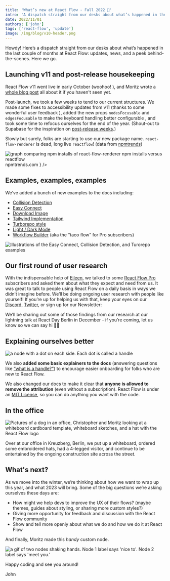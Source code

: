 ```yaml
---
title: 'What’s new at React Flow - Fall 2022 🍂'
intro: 'A dispatch straight from our desks about what’s happened in the last couple of months at React Flow: updates, news, and a peek behind-the-scenes.'
date: 2022/11/01
authors: ['john']
tags: ['react-flow', 'update']
image: /img/blog/v10-header.png
---
```



<BlogPostLayout>
Howdy! Here’s a dispatch straight from our desks about what’s happened in the last couple of months at React Flow: updates, news, and a peek behind-the-scenes. Here we go.

## Launching v11 and post-release housekeeping

React Flow v11 went live in early October (woohoo! <Emoji content="🎉" />), and Moritz wrote a [whole blog post](https://reactflow.dev/blog/react-flow-v11/) all about it if you haven't seen yet.

Post-launch, we took a few weeks to tend to our current structures. We made some fixes to accessibility updates from v11 (thanks to some wonderful user feedback <Emoji content="💕" />), added the new props `nodesFocusable` and `edgesFocusable` to make the keyboard handling better configurable , and took some time to refocus ourselves for the end of the year. (Shout-out to Supabase for the inspiration on [post-release weeks](https://github.com/supabase/supabase/releases/tag/0.22.09).)

Slowly but surely, folks are starting to use our new package name. `react-flow-renderer` is dead, long live `reactflow`! (data from [npmtrends](https://npmtrends.com/react-flow-renderer-vs-reactflow))

<Bleed>
  <Image
    src="/img/blog/fall-2022/package-stats.png"
    alt="graph comparing npm installs of react-flow-renderer npm installs versus reactflow"
    width={1492}
    height={1076}
    caption={
      <a href="https://npmtrends.com/react-flow-renderer-vs-reactflow">
        npmtrends.com
      </a>
    }
  />
</Bleed>

## Examples, examples, examples

We’ve added a bunch of new examples to the docs including:

- [Collision Detection](https://reactflow.dev/examples/interaction/collision-detection/)
- [Easy Connect](https://reactflow.dev/examples/nodes/easy-connect/)
- [Download Image](https://reactflow.dev/examples/misc/download-image/)
- [Tailwind Implementation](https://reactflow.dev/examples/styling/tailwind/)
- [Turborepo style](https://reactflow.dev/examples/styling/turbo-flow/)
- [Light / Dark Mode](https://reactflow.dev/examples/styling/styled-components/)
- [Workflow Builder](https://reactflow.dev/examples/layout/workflow-builder) (aka the “taco flow” for Pro subscribers)

<Bleed>
  <Image
    src="/img/blog/fall-2022/examples-fallblog.gif"
    alt="Illustrations of the Easy Connect, Collision Detection, and Turorepo examples"
    width={1800}
    height={450}
    wide
  />
</Bleed>

## Our first round of user research

With the indispensable help of [Eileen](https://bumble.blue/), we talked to some [React Flow Pro](https://pro.reactflow.dev/) subscribers and asked them about what they expect and need from us. It was great to talk to people using React Flow on a daily basis in ways we didn’t imagine before. We’ll be doing ongoing user research with people like yourself! If you’re up for helping us with that, keep your eyes on our [Discord](https://discord.gg/RVmnytFmGW), [Twitter](https://twitter.com/reactflowdev), or sign up for our Newsletter:

We’ll be sharing out some of those findings from our research at our lightning talk at React Day Berlin in December - if you’re coming, let us know so we can say hi 👋🏻

## Explaining ourselves better

<Bleed>
  <Image
    src="/img/blog/fall-2022/handles-definition.png"
    alt="a node with a dot on each side. Each dot is called a handle"
    width={1456}
    height={520}
    wide
  />
</Bleed>

We also **added some basic explainers to the docs** (answering questions like [“what is a handle?”](https://reactflow.dev/learn/concepts/terms-and-definitions/#handles)) to encourage easier onboarding for folks who are new to React Flow.

We also changed our docs to make it clear that **anyone is allowed to remove the attribution** (even without a subscription). React Flow is under an [MIT License](https://github.com/xyflow/xyflow/blob/main/LICENSE), so you can do anything you want with the code.

## In the office

<Bleed>
  <Image
    src="/img/blog/fall-2022/office-fall.jpeg"
    alt="Pictures of a dog in an office, Christopher and Moritz looking at a whiteboard cardboard template, whiteboard sketches, and a hat with the React Flow logo "
    width={1800}
    height={716}
    wide
  />
</Bleed>

Over at our office in Kreuzberg, Berlin, we put up a whiteboard, ordered some embroidered hats, had a 4-legged visitor, and continue to be entertained by the ongoing construction site across the street.

## What's next?

As we move into the winter, we’re thinking about how we want to wrap up this year, and what 2023 will bring. Some of the big questions we’re asking ourselves these days are:

- How might we help devs to improve the UX of their flows? (maybe themes, guides about styling, or sharing more custom styles?)
- Giving more opportunity for feedback and discussion with the React Flow community
- Show and tell more openly about what we do and how we do it at React Flow

And finally, Moritz made this _handy_ custom node.

<Image
  src="/img/blog/fall-2022/nicetomeetyou.gif"
  alt="a gif of two nodes shaking hands. Node 1 label says 'nice to'. Node 2 label says 'meet you.'"
  width={586}
  height={230}
  wide
/>

Happy coding and see you around!

John

</BlogPostLayout>
